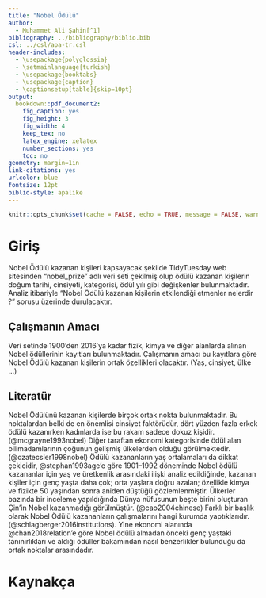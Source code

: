---
title: "Nobel Ödülü"
author: 
  - Muhammet Ali Şahin[^1]
bibliography: ../bibliography/biblio.bib
csl: ../csl/apa-tr.csl
header-includes:
  - \usepackage{polyglossia}
  - \setmainlanguage{turkish}
  - \usepackage{booktabs}
  - \usepackage{caption} 
  - \captionsetup[table]{skip=10pt}
output:
  bookdown::pdf_document2:
    fig_caption: yes
    fig_height: 3
    fig_width: 4
    keep_tex: no
    latex_engine: xelatex
    number_sections: yes
    toc: no
geometry: margin=1in
link-citations: yes
urlcolor: blue
fontsize: 12pt
biblio-style: apalike
---
```{r setup, include=FALSE}
knitr::opts_chunk$set(cache = FALSE, echo = TRUE, message = FALSE, warning = FALSE)
```

<!-- ======================================================================= -->
<!-- ============================== NOTLAR ================================= -->
<!-- ======================================================================= -->
[^1]: 19080242, [Github Repo](https://github.com/muhammetalisahin/Muhammet.git)


# Giriş
Nobel Ödülü kazanan kişileri kapsayacak şekilde TidyTuesday web sitesinden “nobel_prize”
adlı veri seti çekilmiş olup ödülü kazanan kişilerin doğum tarihi, cinsiyeti, kategorisi, ödül yılı
gibi değişkenler bulunmaktadır. Analiz itibariyle “Nobel Ödülü kazanan kişilerin etkilendiği
etmenler nelerdir ?” sorusu üzerinde durulacaktır. 
 



## Çalışmanın Amacı
Veri setinde 1900’den 2016’ya kadar fizik, kimya ve diğer alanlarda alınan Nobel ödüllerinin
kayıtları bulunmaktadır. Çalışmanın amacı bu kayıtlara göre Nobel Ödülü kazanan kişilerin
ortak özellikleri olacaktır. (Yaş, cinsiyet, ülke …)

## Literatür 
Nobel Ödülünü kazanan kişilerde birçok ortak nokta bulunmaktadır. Bu noktalardan belki de en önemlisi cinsiyet faktörüdür, dört yüzden fazla erkek ödülü kazanırken kadınlarda ise bu rakam sadece dokuz kişidir.(@mcgrayne1993nobel) Diğer taraftan ekonomi kategorisinde ödül alan bilimadamlarının çoğunun gelişmiş ülkelerden olduğu görülmektedir. (@ozatecsler1998nobel) 
Ödülü kazananların yaş ortalamaları da dikkat çekicidir, @stephan1993age’e göre 1901–1992 döneminde Nobel ödülü kazananlar için yaş ve üretkenlik arasındaki ilişki analiz edildiğinde, kazanan kişiler için genç yaşta daha çok; orta yaşlara doğru azalan; özellikle kimya ve fizikte 50 yaşından sonra aniden düştüğü gözlemlenmiştir. Ülkerler bazında bir inceleme yapıldığında Dünya nüfusunun beşte birini oluşturan Çin’in Nobel kazanmadığı görülmüştür. (@cao2004chinese)
Farklı bir başlık olarak Nobel Ödülü kazananların çalışmalarını hangi kurumda yaptıklarıdır. (@schlagberger2016institutions). Yine ekonomi alanında @chan2018relation’e göre Nobel ödülü almadan önceki genç yaştaki  tanınırlıkları ve aldığı ödüller bakamından nasıl benzerlikler bulunduğu da ortak noktalar arasındadır.



\newpage
# Kaynakça {#references}
<div id="refs"></div>

